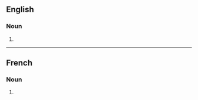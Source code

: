 ==English==

===Noun===
{{head|en|noun plural form}}

# {{plural of|czar|lang=en}}

----

==French==

===Noun===
{{head|fr|noun plural form|g=?}}

# {{plural of|czar|lang=fr}}